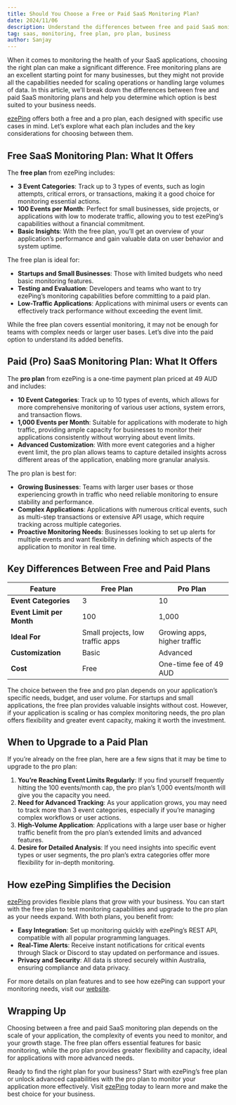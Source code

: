 ```yaml
---
title: Should You Choose a Free or Paid SaaS Monitoring Plan?
date: 2024/11/06
description: Understand the differences between free and paid SaaS monitoring plans and determine which is best for your business needs.
tag: saas, monitoring, free plan, pro plan, business
author: Sanjay
---
```


When it comes to monitoring the health of your SaaS applications, choosing the right plan can make a significant difference. Free monitoring plans are an excellent starting point for many businesses, but they might not provide all the capabilities needed for scaling operations or handling large volumes of data. In this article, we’ll break down the differences between free and paid SaaS monitoring plans and help you determine which option is best suited to your business needs.

[ezePing](https://ezeping.com) offers both a free and a pro plan, each designed with specific use cases in mind. Let’s explore what each plan includes and the key considerations for choosing between them.

## Free SaaS Monitoring Plan: What It Offers

The **free plan** from ezePing includes:

- **3 Event Categories**: Track up to 3 types of events, such as login attempts, critical errors, or transactions, making it a good choice for monitoring essential actions.
- **100 Events per Month**: Perfect for small businesses, side projects, or applications with low to moderate traffic, allowing you to test ezePing’s capabilities without a financial commitment.
- **Basic Insights**: With the free plan, you’ll get an overview of your application’s performance and gain valuable data on user behavior and system uptime.

The free plan is ideal for:

- **Startups and Small Businesses**: Those with limited budgets who need basic monitoring features.
- **Testing and Evaluation**: Developers and teams who want to try ezePing’s monitoring capabilities before committing to a paid plan.
- **Low-Traffic Applications**: Applications with minimal users or events can effectively track performance without exceeding the event limit.

While the free plan covers essential monitoring, it may not be enough for teams with complex needs or larger user bases. Let’s dive into the paid option to understand its added benefits.

## Paid (Pro) SaaS Monitoring Plan: What It Offers

The **pro plan** from ezePing is a one-time payment plan priced at 49 AUD and includes:

- **10 Event Categories**: Track up to 10 types of events, which allows for more comprehensive monitoring of various user actions, system errors, and transaction flows.
- **1,000 Events per Month**: Suitable for applications with moderate to high traffic, providing ample capacity for businesses to monitor their applications consistently without worrying about event limits.
- **Advanced Customization**: With more event categories and a higher event limit, the pro plan allows teams to capture detailed insights across different areas of the application, enabling more granular analysis.

The pro plan is best for:

- **Growing Businesses**: Teams with larger user bases or those experiencing growth in traffic who need reliable monitoring to ensure stability and performance.
- **Complex Applications**: Applications with numerous critical events, such as multi-step transactions or extensive API usage, which require tracking across multiple categories.
- **Proactive Monitoring Needs**: Businesses looking to set up alerts for multiple events and want flexibility in defining which aspects of the application to monitor in real time.

## Key Differences Between Free and Paid Plans

| Feature                    | Free Plan                              | Pro Plan                         |
|----------------------------|----------------------------------------|----------------------------------|
| **Event Categories**       | 3                                      | 10                               |
| **Event Limit per Month**  | 100                                    | 1,000                            |
| **Ideal For**              | Small projects, low traffic apps       | Growing apps, higher traffic     |
| **Customization**          | Basic                                  | Advanced                         |
| **Cost**                   | Free                                   | One-time fee of 49 AUD           |

The choice between the free and pro plan depends on your application’s specific needs, budget, and user volume. For startups and small applications, the free plan provides valuable insights without cost. However, if your application is scaling or has complex monitoring needs, the pro plan offers flexibility and greater event capacity, making it worth the investment.

## When to Upgrade to a Paid Plan

If you’re already on the free plan, here are a few signs that it may be time to upgrade to the pro plan:

1. **You’re Reaching Event Limits Regularly**: If you find yourself frequently hitting the 100 events/month cap, the pro plan’s 1,000 events/month will give you the capacity you need.
2. **Need for Advanced Tracking**: As your application grows, you may need to track more than 3 event categories, especially if you’re managing complex workflows or user actions.
3. **High-Volume Application**: Applications with a large user base or higher traffic benefit from the pro plan’s extended limits and advanced features.
4. **Desire for Detailed Analysis**: If you need insights into specific event types or user segments, the pro plan’s extra categories offer more flexibility for in-depth monitoring.

## How ezePing Simplifies the Decision

[ezePing](https://ezeping.com) provides flexible plans that grow with your business. You can start with the free plan to test monitoring capabilities and upgrade to the pro plan as your needs expand. With both plans, you benefit from:

- **Easy Integration**: Set up monitoring quickly with ezePing’s REST API, compatible with all popular programming languages.
- **Real-Time Alerts**: Receive instant notifications for critical events through Slack or Discord to stay updated on performance and issues.
- **Privacy and Security**: All data is stored securely within Australia, ensuring compliance and data privacy.

For more details on plan features and to see how ezePing can support your monitoring needs, visit our [website](https://ezeping.com).

## Wrapping Up

Choosing between a free and paid SaaS monitoring plan depends on the scale of your application, the complexity of events you need to monitor, and your growth stage. The free plan offers essential features for basic monitoring, while the pro plan provides greater flexibility and capacity, ideal for applications with more advanced needs.

Ready to find the right plan for your business? Start with ezePing’s free plan or unlock advanced capabilities with the pro plan to monitor your application more effectively. Visit [ezePing](https://ezeping.com) today to learn more and make the best choice for your business.
